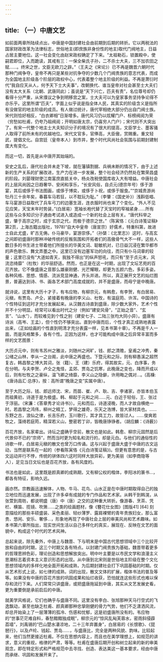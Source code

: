 ```yaml
---
---
---
```

title: （一）中唐文艺
---



如前面两章所陆续点出，中唐是中国封建社会由前期到后期的转折。它以两税法的国家财政改革为法律标志，世俗地主(即庶族非身份性的地主)取代门阀地主，日益占居主要地位。这一社会变化由赵宋政权确定了下来。“太祖勒石，锁置殿中，使嗣君即位，入而跪读，其戒有三：一保全柴氏子孙，二不杀士大夫，三不加农田之赋……。终宋之世，文臣无欧刀之辟。”（王夫之《宋论》）已不再是魏晋六朝时代那种门阀争夺，皇帝不再只是某些对抗争夺的少数几个门阀贵族的意志代表，而成为全国地主阶级各个阶层的政权中心，代表着整个地主阶级的利益。不再是萧衍时代“我自应天从人，何予天下士大夫事”，改朝换代、谁当皇帝对社会甚至士大夫们没有太大关系（北朝、武唐同此）；虽说是“天下兴亡，匹夫有责”，名位尊号却仍看得十分严重，从宋濮议之争到明移宫之案，士大夫可以为皇家事务坚持争论得不亦乐乎。这里所谓“匹夫”，字面上似乎说是指全体人民，其真实的阶级含义是指所有没做官的地主阶级的成员。有人做过统计，唐代宰相绝大部分仍出自门阀士族。宋代则恰好相反，“白衣卿相”日渐增多。唐代风习仍以炫耀门户、标榜阀阅为荣（穷愁如杜甫，仍夸乃祖阀阅；开明如唐太宗，仍喜穷人门户）；宋代则不大突出了。有宋一代整个地主士大夫知识分子的境况有了很大的提高，文臣学士、墨客骚人取得了前所未有的优越地位。宋代文官多，官俸高，大臣傲，赏赐重。重文轻武，提倡文化。自宫廷（皇帝本人）到市井，整个时代风尚社会氛围与前期封建制度大有变化。

而这一切，首先是从中唐开其始端的。

安史之乱后，唐代社会并未走下坡，就在藩镇割据、兵祸未断的情况下，由于上述新的生产关系的扩展改进，生产力在进一步发展，整个社会经济仍然处在繁荣昌盛的阶段。刘晏理财使江南富庶直抵关中，杨炎改税使国库收入大有增益。中唐社会的上层风尚因之日趋奢华、安闲和享乐，“长安风俗，自贞元(德宗年号）侈于游宴，其后或侈于书法图画，或侈于博奕，或侈于卜祝，或侈于服食。”“京城贵游尚牡丹三十余年矣，春暮车马若狂，以不耽玩为耻。”（李肇：《国史补》）浅斟低唱、车马宴游日益取代了兵车弓刀的边塞生涯，连衣服时尚也来了个变化。“外人不见见应笑，天宝末年时势装，”(白居易）宽袖长袍代替了天宝时的窄袖紧身……所有这些与众多知识分子通由考试进入或造成一个新的社会上层有关。“唐代科举之盛，肇于高宗之时，成于玄宗之代，而极于德宗之世。”（陈寅恪：《元白诗笺证稿》第2页，上海古籍出版社，1978)“自大中皇帝（唐宣宗）好儒术，特重科第，故进士自此尤盛，旷古无俦。仆马豪华，宴游崇侈。”（孙棨：《北里志》）这时，与高玄之间即初盛唐时那种冲破传统的反叛氛围和开拓者们的高傲骨气大不一样，这些人数日多的书生进士带着他们所擅长的华美文词、聪敏机对，已日益沉浸在繁华都市的声色歌乐、舞文弄墨之中。这里已没有边塞军功的向往，而只有仆马词章的较量；这里已没有“大道如青天，我独不得出”的纵声怒吼，而只有“至于贞元末，风流恣绮靡”（杜牧）的华丽舒适。然而，也正是在这一时期，出现了文坛艺苑的百花齐放。它不像盛唐之音那么雄豪刚健、光芒耀眼，却更为五颜六色，多彩多姿。各种风格、思想、情感、流派竞显神通，齐头并进。所以，真正展开文艺的灿烂图景，普遍达到诗、书、画各艺术部门高度成就的，并不是盛唐，而毋宁是中晚唐。

就诗说，这里有大历十才子，有韦应物，有柳宗元，有韩愈，有李贺，有白居易、元稹，有贾岛、卢仝，紧接着有晚唐的李义山、杜牧，有温庭筠、许浑。中国诗的个性特征到这时才充分发展起来。从汉魏古诗直到盛唐，除少数大家外，艺术个性并不十分明显。经常可以看出时代之分（例如“建安风骨”，“正始之音”、“玄言”、“山水”），而较难见到个性之别（建安七子、二陆三张均大同小异）。盛唐有诗派（高岑、王孟），但个性仍不够突出。直到中唐而后，个性才真正成熟地表露出来，（正如绘画的个性直到明清才充分表露一样，见本书第十章）。不再是千人一面，而是风格繁多，各有个性。正因为这样，也才可能构成中唐之后异常丰富而多样的文艺图景：

大历贞元中，则有韦苏州之雅淡，刘随州之闲旷，钱、郎之清赡，皇甫之冲秀，秦公绪之山林，李从一之台阁，此中唐之再盛也。下暨元和之际，则有柳愚溪之超然复古，韩昌黎之博大其词，张（籍）、王（建）乐府，得其故实，元、白序事，务在分明。与夫李贺、卢仝之鬼怪，孟郊、贾岛之饥寒，此晚唐之变也，降而开成以后，则有杜牧之之豪纵，温飞卿之绮靡，李义山之隐僻，许用晦之偶对…。(高棅:《唐诗品汇·总序》，按：高所谓“晚唐之变”实属中唐）。



至于大历之际，钱、郎远师沈、宋，而苗、崔、卢、耿、吉、李诸家，亦皆本伯玉而祖黄初，诗道于是为极盛。韩、柳起于元和之间……元、白近于轻俗，王、张过于浮丽。（宋濂：《答章秀才论诗书》）。元和而后，诗道浸晚，而人才故自横绝一时。若昌黎之鸿伟，柳州之精工，梦得之雄奇，乐天之浩博，皆大家材具也。……东野之古，浪仙之律，长吉乐府，玉川歌行，其才具工力，故皆过人。……俊爽若牧之，藻绮若庭筠，精深若义山，整密若丁卯，皆晚唐铮铮者。（胡应麟：《诗薮》）



百花齐放，名家辈出。诗坛之盛确乎空前，散文也是如此。韩愈、柳宗元固然是后代景仰不已的“宗师”，然而当时更为知名和流行的，却是元白。与他们的通俗性的诗歌一样，白居易元稹的散文也曾万口传诵。这与兴起于盛唐大盛于中唐的古文运动，当然是联系在一起的（参看陈寅恪《元白诗笺证稿》)。但更有意思的是，与古文运动并行不悖，传统的骈体四六这时同样大放异彩，更为美丽（如李商隐等人），足见当日文坛也是百花齐放，各有风度的。

书法也是如此，这里既是颜真卿的成熟期，又有柳公权的楷体，李阳冰的篆书…，都各有特征，影响久远。

画亦然。宗教画迅速解体，人物、牛马、花鸟、山水正是在中唐时期取得自己的独立地位而迅速发展，出现了许多卓有成就的专门作品和艺术家。从韩干到韩滉，从张萱到周昉，都说明盛（唐）中（唐）之交的这种重大转折。像游春、烹茶、凭栏、横笛、揽镜、吹箫……之类的绘画题材，像《簪花仕女图》[图版41] [64] 刻意描绘的那些丰硕盛装、采色柔丽、轻纱薄罗、露肩裸臂的青年贵族妇女，那么富贵、悠闲、安乐、奢侈…，形象地再现了中唐社会上层的审美风尚和艺术趣味。如本书第六章所指出，现实世间生活以自己多样化的真实，展现在、反映在文艺的面貌中，构成这个时代的艺术风神。

总起来说，除先秦外，中唐上与魏晋、下与明末是中国古代思想领域中三个比较开放和自由的时期，这三个时期又各有特点。以封建门阀贵族为基础，魏晋带着更多的哲理思辨色彩，理论创造和思想解放突出。明中叶主要是以市民文学和浪漫主义思潮标志着资本主义意识形态的出现。从中唐到北宋则是世俗地主阶级在整个文化思想领域内的多样化地全面开拓和成熟，为后期封建社会打下巩固基础的时期。仅从艺术形式上说，如七律的成熟，词的出现，散文文体的扩展，楷体书法的普及等等。如果没有中唐的百花齐放的巩固成果和灿烂收获，恐怕就连这些形式也难以保存和流行下来。人们常常只讲盛唐，或把盛唐拖延到中唐，其实从文艺发展史看，更为重要倒是承前启后的中唐。

就美学风格说，它们也确乎与盛唐不同。这里没有李白、张旭那种天马行空式的飞逸飘动，甚至也缺乏杜甫、颜真卿那种忠挚刚健的骨力气势，他们不乏潇洒风流，却总开始染上了一层薄薄的孤冷、伤感和忧郁，这是初盛唐所没有的。韦应物的“世事茫茫难自料，春愁黯黯独成眠”，柳宗元的“惊风乱飐芙蓉水，密雨斜侵薜荔墙”，刘禹锡的“巴山楚水凄凉地，二十三年弃置身”，白居易的《长恨歌》、《琵琶行》，以及卢纶、钱起、贾岛……，与盛唐比，完全是两种风貌、韵味。比较起来，他们当然更接近杜甫。不仅在思想内容上，而且也在美学理想上，如规范的讲求，意义的重视，格律的严肃，等等。杜甫在盛唐后期开创和树立起来的新的审美观念，即在特定形式和严格规范中去寻找、创造、表达美这一基本要求，经由中唐而承继、巩固和发展开来了。